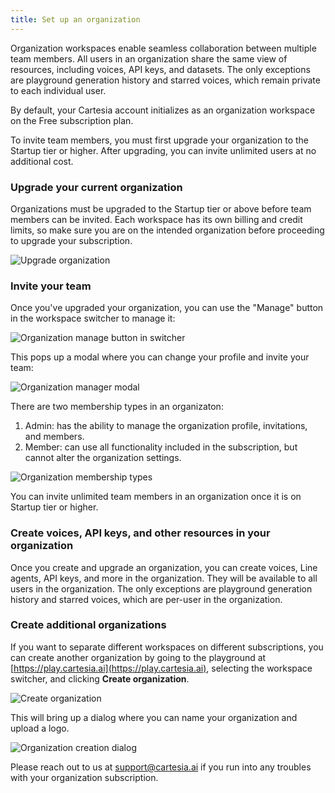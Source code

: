 ```yaml
---
title: Set up an organization
---
```


Organization workspaces enable seamless collaboration between multiple team members. All users in an organization share the same view of resources, including voices, API keys, and datasets. The only exceptions are playground generation history and starred voices, which remain private to each individual user.

By default, your Cartesia account initializes as an organization workspace on the Free subscription plan.

<Warning>
  To invite team members, you must first upgrade your organization to the
  Startup tier or higher. After upgrading, you can invite unlimited users at no
  additional cost.
</Warning>

<Steps>

### Upgrade your current organization

Organizations must be upgraded to the Startup tier or above before team members can be invited. Each workspace has its own billing and credit limits, so make sure you are on the intended organization before proceeding to upgrade your subscription.

<Frame background="subtle">
  <img src="../assets/images/orgs_upgrade.png" alt="Upgrade organization" />
</Frame>

### Invite your team

Once you've upgraded your organization, you can use the "Manage" button in the workspace switcher to manage it:

<Frame background="subtle">
  <img
    src="../assets/images/orgs_switcher.png"
    alt="Organization manage button in switcher"
  />
</Frame>

This pops up a modal where you can change your profile and invite your team:

<Frame background="subtle">
  <img src="../assets/images/orgs_modal.png" alt="Organization manager modal" />
</Frame>

There are two membership types in an organizaton:

1. Admin: has the ability to manage the organization profile, invitations, and members.
2. Member: can use all functionality included in the subscription, but cannot alter the organization settings.

<Frame background="subtle">
  <img
    src="../assets/images/orgs_manage.png"
    alt="Organization membership types"
  />
</Frame>

You can invite unlimited team members in an organization once it is on Startup tier or higher.

### Create voices, API keys, and other resources in your organization

Once you create and upgrade an organization, you can create voices, Line agents, API keys, and more in the organization. They will be available to all users in the organization. The only exceptions are playground generation history and starred voices, which are per-user in the organization.

</Steps>

### Create additional organizations

If you want to separate different workspaces on different subscriptions, you can create another organization by going to the playground at [https://play.cartesia.ai](https://play.cartesia.ai), selecting the workspace switcher, and clicking **Create organization**.

<Frame background="subtle">
  <img src="../assets/images/orgs_create_1.png" alt="Create organization" />
</Frame>

This will bring up a dialog where you can name your organization and upload a logo.

<Frame background="subtle">
  <img
    src="../assets/images/orgs_create_2.png"
    alt="Organization creation dialog"
  />
</Frame>

Please reach out to us at support@cartesia.ai if you run into any troubles with your organization subscription.
